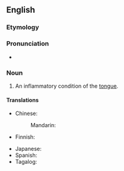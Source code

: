 ==English==
{{wikipedia}}

===Etymology===
{{rfe|lang=en}}

===Pronunciation===
* {{IPA|/ɡlɒˈsaɪtɪs/|lang=en}}

===Noun===
{{en-noun|-}}

# {{lb|en|pathology}} An inflammatory condition of the [[tongue]].

====Translations====
{{trans-top|inflammatory condition of the tongue}}
* Chinese:
*: Mandarin: {{t+|cmn|舌炎|tr=shéyán|sc=Hani}}
* Finnish: {{t|fi|kielitulehdus}}
{{trans-mid}}
* Japanese: {{t|ja|舌炎|tr=ぜつえん, zetsuen|sc=Jpan}}
* Spanish: {{t|es|glositis|f}}
* Tagalog: {{t|tl|magandila}}
{{trans-bottom}}